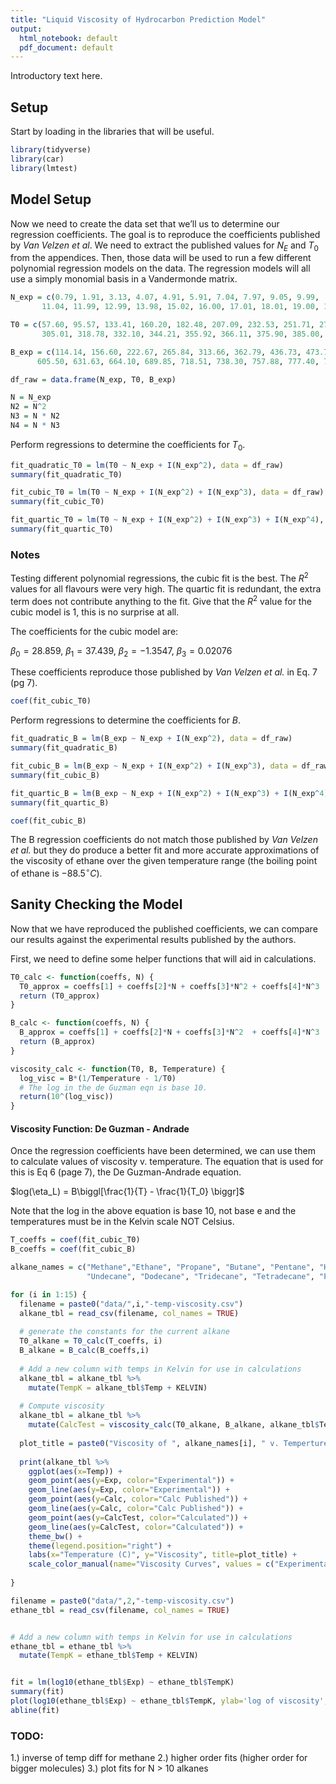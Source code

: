 ---
title: "Liquid Viscosity of Hydrocarbon Prediction Model"
output:
  html_notebook: default
  pdf_document: default
---

<p>Introductory text here.</p>

## Setup
<p>Start by loading in the libraries that will be useful.</p>
```{r}
library(tidyverse)
library(car)
library(lmtest)
```

## Model Setup
<p>Now we need to create the data set that we'll us to determine our regression coefficients. The goal is to reproduce the coefficients published by <em>Van Velzen et al</em>. We need to extract the published values for $N_E$ and $T_0$ from the appendices. Then, those data will be used to run a few different polynomial regression models on the data. The regression models will all use a simply monomial basis in a Vandermonde matrix.</p>

```{r}
N_exp = c(0.79, 1.91, 3.13, 4.07, 4.91, 5.91, 7.04, 7.97, 9.05, 9.99, 
       11.04, 11.99, 12.99, 13.98, 15.02, 16.00, 17.01, 18.01, 19.00, 19.98)

T0 = c(57.60, 95.57, 133.41, 160.20, 182.48, 207.09, 232.53, 251.71, 272.12, 288.37, 
       305.01, 318.78, 332.10, 344.21, 355.92, 366.11, 375.90, 385.00, 393.54, 401.67)

B_exp = c(114.14, 156.60, 222.67, 265.84, 313.66, 362.79, 436.73, 473.70, 525.56, 558.61,
      605.50, 631.63, 664.10, 689.85, 718.51, 738.30, 757.88, 777.40, 793.62, 811.29)

df_raw = data.frame(N_exp, T0, B_exp)

N = N_exp
N2 = N^2
N3 = N * N2
N4 = N * N3
```
<p>Perform regressions to determine the coefficients for $T_0$.</p>
```{r}
fit_quadratic_T0 = lm(T0 ~ N_exp + I(N_exp^2), data = df_raw)
summary(fit_quadratic_T0)

fit_cubic_T0 = lm(T0 ~ N_exp + I(N_exp^2) + I(N_exp^3), data = df_raw)
summary(fit_cubic_T0)

fit_quartic_T0 = lm(T0 ~ N_exp + I(N_exp^2) + I(N_exp^3) + I(N_exp^4), data = df_raw)
summary(fit_quartic_T0)
```
### Notes
<p>Testing different polynomial regressions, the cubic fit is the best. The $R^2$ values for all flavours were very high. The quartic fit is redundant, the extra term does not contribute anything to the fit. Give that the $R^2$ value for the cubic model is 1, this is no surprise at all.<p>
<p>The coefficients for the cubic model are:</p>
<p>$\beta_0 = 28.859$, $\beta_1 = 37.439$, $\beta_2 = -1.3547$, $\beta_3 = 0.02076$</p>
<p>These coefficients reproduce those published by <em>Van Velzen et al.</em> in Eq. 7 (pg 7).</p>

```{r}
coef(fit_cubic_T0)
```
<p>Perform regressions to determine the coefficients for $B$.</p>

```{r}
fit_quadratic_B = lm(B_exp ~ N_exp + I(N_exp^2), data = df_raw)
summary(fit_quadratic_B)

fit_cubic_B = lm(B_exp ~ N_exp + I(N_exp^2) + I(N_exp^3), data = df_raw)
summary(fit_cubic_B)

fit_quartic_B = lm(B_exp ~ N_exp + I(N_exp^2) + I(N_exp^3) + I(N_exp^4), data = df_raw)
summary(fit_quartic_B)
```
```{r}
coef(fit_cubic_B)
```

<p>The B regression coefficients do not match those published by <em>Van Velzen et al.</em> but they do produce a better fit and more accurate approximations of the viscosity of ethane over the given temperature range (the boiling point of ethane is $-88.5^\circ C$).</p>

## Sanity Checking the Model 
<p>Now that we have reproduced the published coefficients, we can compare our results against the experimental results published by the authors.</p>
<p>First, we need to define some helper functions that will aid in calculations.</p>

```{r}
T0_calc <- function(coeffs, N) {
  T0_approx = coeffs[1] + coeffs[2]*N + coeffs[3]*N^2 + coeffs[4]*N^3
  return (T0_approx)
}

B_calc <- function(coeffs, N) {
  B_approx = coeffs[1] + coeffs[2]*N + coeffs[3]*N^2  + coeffs[4]*N^3
  return (B_approx)
}

viscosity_calc <- function(T0, B, Temperature) {
  log_visc = B*(1/Temperature - 1/T0)
  # The log in the de Guzman eqn is base 10.
  return(10^(log_visc))
}

```

#### Viscosity Function: De Guzman - Andrade
<p>Once the regression coefficients have been determined, we can use them to calculate values of viscosity v. temperature. The equation that is used for this is Eq 6 (page 7), the De Guzman-Andrade equation.</p>
<p>$log(\eta_L) = B\biggl[\frac{1}{T} - \frac{1}{T_0} \biggr]$</p>
<p>Note that the log in the above equation is base 10, not base e and the temperatures must be in the Kelvin scale NOT Celsius.</p>

```{r}
T_coeffs = coef(fit_cubic_T0)
B_coeffs = coef(fit_cubic_B)

alkane_names = c("Methane","Ethane", "Propane", "Butane", "Pentane", "Hexane", "Heptane", "Octane", "Nonane", "Decane",
                 "Undecane", "Dodecane", "Tridecane", "Tetradecane", "Pentadecane")

for (i in 1:15) {
  filename = paste0("data/",i,"-temp-viscosity.csv")
  alkane_tbl = read_csv(filename, col_names = TRUE)
  
  # generate the constants for the current alkane 
  T0_alkane = T0_calc(T_coeffs, i)
  B_alkane = B_calc(B_coeffs,i)
  
  # Add a new column with temps in Kelvin for use in calculations
  alkane_tbl = alkane_tbl %>% 
    mutate(TempK = alkane_tbl$Temp + KELVIN)
  
  # Compute viscosity
  alkane_tbl = alkane_tbl %>% 
    mutate(CalcTest = viscosity_calc(T0_alkane, B_alkane, alkane_tbl$TempK))
  
  plot_title = paste0("Viscosity of ", alkane_names[i], " v. Temperture (C)") 
  
  print(alkane_tbl %>% 
    ggplot(aes(x=Temp)) +
    geom_point(aes(y=Exp, color="Experimental")) +
    geom_line(aes(y=Exp, color="Experimental")) +
    geom_point(aes(y=Calc, color="Calc Published")) +
    geom_line(aes(y=Calc, color="Calc Published")) +
    geom_point(aes(y=CalcTest, color="Calculated")) +
    geom_line(aes(y=CalcTest, color="Calculated")) +
    theme_bw() +
    theme(legend.position="right") +
    labs(x="Temperature (C)", y="Viscosity", title=plot_title) +
    scale_color_manual(name="Viscosity Curves", values = c("Experimental"="#000000","Calculated"="#993399", "Calc Published"="#ff4500")))
  
}
```

```{r}
filename = paste0("data/",2,"-temp-viscosity.csv")
ethane_tbl = read_csv(filename, col_names = TRUE)


# Add a new column with temps in Kelvin for use in calculations
ethane_tbl = ethane_tbl %>% 
  mutate(TempK = ethane_tbl$Temp + KELVIN)


fit = lm(log10(ethane_tbl$Exp) ~ ethane_tbl$TempK)
summary(fit)
plot(log10(ethane_tbl$Exp) ~ ethane_tbl$TempK, ylab='log of viscosity', xlab='Temp (K)')
abline(fit)
```
### TODO:
1.) inverse of temp diff for methane
2.) higher order fits (higher order for bigger molecules)
3.) plot fits for N > 10 alkanes
